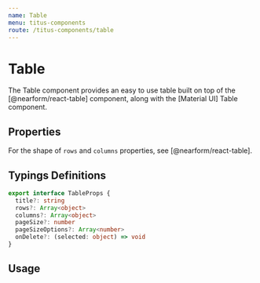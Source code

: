 ```yaml
---
name: Table
menu: titus-components
route: /titus-components/table
---
```



# Table

The Table component provides an easy to use table built on top of the [@nearform/react-table] component, along with the [Material UI] Table component.

## Properties

<PropsTable of={Table} />

For the shape of `rows` and `columns` properties, see [@nearform/react-table].

## Typings Definitions

```ts
export interface TableProps {
  title?: string
  rows?: Array<object>
  columns?: Array<object>
  pageSize?: number
  pageSizeOptions?: Array<number>
  onDelete?: (selected: object) => void
}
```

## Usage

<Playground>
  <Table
    title="Dessert nutrients"
    columns={columns}
    rows={rows}
    onDelete={console.log}
  />
</Playground>
